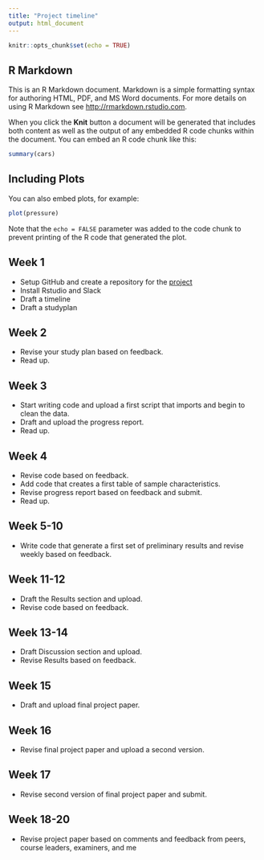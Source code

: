 ```yaml
---
title: "Project timeline"
output: html_document
---
```


```r
knitr::opts_chunk$set(echo = TRUE)
```

## R Markdown

This is an R Markdown document. Markdown is a simple formatting syntax for authoring HTML, PDF, and MS Word documents. For more details on using R Markdown see <http://rmarkdown.rstudio.com>.

When you click the **Knit** button a document will be generated that includes both content as well as the output of any embedded R code chunks within the document. You can embed an R code chunk like this:

```r
summary(cars)
```

## Including Plots

You can also embed plots, for example:

```r
plot(pressure)
```

Note that the `echo = FALSE` parameter was added to the code chunk to prevent printing of the R code that generated the plot.

## Week 1
- Setup GitHub and create a repository for the [project](https://github.com/Hussein-albaaj/opportunities-trauma-care)
- Install Rstudio and Slack
- Draft a timeline
- Draft a studyplan

## Week 2
- Revise your study plan based on feedback.
- Read up.

## Week 3
- Start writing code and upload a first script that imports and begin
  to clean the data.
- Draft and upload the progress report.
- Read up.
  
## Week 4
- Revise code based on feedback.
- Add code that creates a first table of sample characteristics.
- Revise progress report based on feedback and submit.
- Read up.

## Week 5-10
- Write code that generate a first set of preliminary results and
  revise weekly based on feedback.

## Week 11-12
- Draft the Results section and upload.
- Revise code based on feedback.

## Week 13-14
- Draft Discussion section and upload.
- Revise Results based on feedback.

## Week 15
- Draft and upload final project paper.

## Week 16 
- Revise final project paper and upload a second version.

## Week 17 
- Revise second version of final project paper and submit.

## Week 18-20
- Revise project paper based on comments and feedback from peers,
  course leaders, examiners, and me
